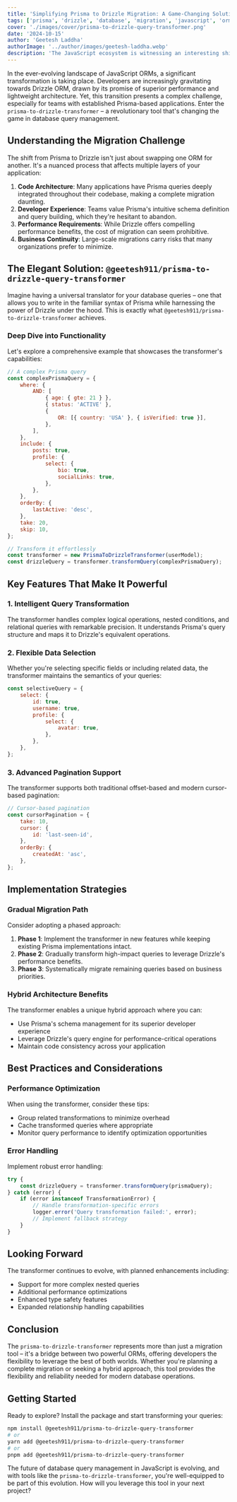 ```yaml
---
title: 'Simplifying Prisma to Drizzle Migration: A Game-Changing Solution'
tags: ['prisma', 'drizzle', 'database', 'migration', 'javascript', 'orm']
cover: './images/cover/prisma-to-drizzle-query-transformer.png'
date: '2024-10-15'
author: 'Geetesh Laddha'
authorImage: '../author/images/geetesh-laddha.webp'
description: 'The JavaScript ecosystem is witnessing an interesting shift as developers increasingly move from Prisma to Drizzle ORM. But what if you could get the best of both worlds? Lets explore a powerful new tool that makes this transition seamless.'
---
```


In the ever-evolving landscape of JavaScript ORMs, a significant transformation is taking place. Developers are increasingly gravitating towards Drizzle ORM, drawn by its promise of superior performance and lightweight architecture. Yet, this transition presents a complex challenge, especially for teams with established Prisma-based applications. Enter the `prisma-to-drizzle-transformer` – a revolutionary tool that's changing the game in database query management.

## Understanding the Migration Challenge

The shift from Prisma to Drizzle isn't just about swapping one ORM for another. It's a nuanced process that affects multiple layers of your application:

1. **Code Architecture**: Many applications have Prisma queries deeply integrated throughout their codebase, making a complete migration daunting.
2. **Developer Experience**: Teams value Prisma's intuitive schema definition and query building, which they're hesitant to abandon.
3. **Performance Requirements**: While Drizzle offers compelling performance benefits, the cost of migration can seem prohibitive.
4. **Business Continuity**: Large-scale migrations carry risks that many organizations prefer to minimize.

## The Elegant Solution: `@geetesh911/prisma-to-drizzle-query-transformer`

Imagine having a universal translator for your database queries – one that allows you to write in the familiar syntax of Prisma while harnessing the power of Drizzle under the hood. This is exactly what `@geetesh911/prisma-to-drizzle-transformer` achieves.

### Deep Dive into Functionality

Let's explore a comprehensive example that showcases the transformer's capabilities:

```jsx
// A complex Prisma query
const complexPrismaQuery = {
    where: {
        AND: [
            { age: { gte: 21 } },
            { status: 'ACTIVE' },
            {
                OR: [{ country: 'USA' }, { isVerified: true }],
            },
        ],
    },
    include: {
        posts: true,
        profile: {
            select: {
                bio: true,
                socialLinks: true,
            },
        },
    },
    orderBy: {
        lastActive: 'desc',
    },
    take: 20,
    skip: 10,
};

// Transform it effortlessly
const transformer = new PrismaToDrizzleTransformer(userModel);
const drizzleQuery = transformer.transformQuery(complexPrismaQuery);
```

## Key Features That Make It Powerful

### 1. Intelligent Query Transformation

The transformer handles complex logical operations, nested conditions, and relational queries with remarkable precision. It understands Prisma's query structure and maps it to Drizzle's equivalent operations.

### 2. Flexible Data Selection

Whether you're selecting specific fields or including related data, the transformer maintains the semantics of your queries:

```jsx
const selectiveQuery = {
    select: {
        id: true,
        username: true,
        profile: {
            select: {
                avatar: true,
            },
        },
    },
};
```

### 3. Advanced Pagination Support

The transformer supports both traditional offset-based and modern cursor-based pagination:

```jsx
// Cursor-based pagination
const cursorPagination = {
    take: 10,
    cursor: {
        id: 'last-seen-id',
    },
    orderBy: {
        createdAt: 'asc',
    },
};
```

## Implementation Strategies

### Gradual Migration Path

Consider adopting a phased approach:

1. **Phase 1**: Implement the transformer in new features while keeping existing Prisma implementations intact.
2. **Phase 2**: Gradually transform high-impact queries to leverage Drizzle's performance benefits.
3. **Phase 3**: Systematically migrate remaining queries based on business priorities.

### Hybrid Architecture Benefits

The transformer enables a unique hybrid approach where you can:

- Use Prisma's schema management for its superior developer experience
- Leverage Drizzle's query engine for performance-critical operations
- Maintain code consistency across your application

## Best Practices and Considerations

### Performance Optimization

When using the transformer, consider these tips:

- Group related transformations to minimize overhead
- Cache transformed queries where appropriate
- Monitor query performance to identify optimization opportunities

### Error Handling

Implement robust error handling:

```jsx
try {
    const drizzleQuery = transformer.transformQuery(prismaQuery);
} catch (error) {
    if (error instanceof TransformationError) {
        // Handle transformation-specific errors
        logger.error('Query transformation failed:', error);
        // Implement fallback strategy
    }
}
```

## Looking Forward

The transformer continues to evolve, with planned enhancements including:

- Support for more complex nested queries
- Additional performance optimizations
- Enhanced type safety features
- Expanded relationship handling capabilities

## Conclusion

The `prisma-to-drizzle-transformer` represents more than just a migration tool – it's a bridge between two powerful ORMs, offering developers the flexibility to leverage the best of both worlds. Whether you're planning a complete migration or seeking a hybrid approach, this tool provides the flexibility and reliability needed for modern database operations.

## Getting Started

Ready to explore? Install the package and start transforming your queries:

```bash
npm install @geetesh911/prisma-to-drizzle-query-transformer
# or
yarn add @geetesh911/prisma-to-drizzle-query-transformer
# or
pnpm add @geetesh911/prisma-to-drizzle-query-transformer

```

The future of database query management in JavaScript is evolving, and with tools like the `prisma-to-drizzle-transformer`, you're well-equipped to be part of this evolution. How will you leverage this tool in your next project?
